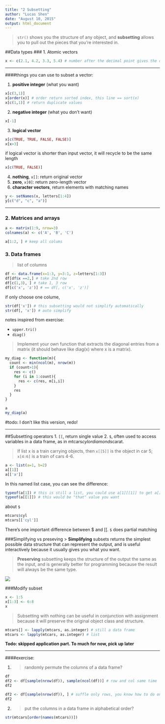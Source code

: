 ```yaml
---
title: "2 Subsetting"
author: "Lucas Shen"
date: "August 10, 2015"
output: html_document
---
```

> `str()` shows you the structure of any object, and **subsetting** allows you to pull out the pieces that you’re interested in.

##Data types
### 1. Atomic vectors
```r
x <- c(2.1, 4.2, 3.3, 5.4) # number after the decimal point gives the original position in the vector
```
***

####things you can use to subset a vector:

1. **positive integer** (what you want)
```r
x[c(3,1)]
x[order(x)] # order return sorted index, this line == sort(x)
x[c(1,1)] # return duplicate values
```
2. **negative integer** (what you don't want)
```r
x[-1]
```
3. **logical vector**
```r
x[c(TRUE, TRUE, FALSE, FALSE)]
x[x>3]
```
if logical vector is shorter than input vector, it will recycle to be the same length
```r
x[c(TRUE, FALSE)]
```
4. **nothing**, `x[]`: return original vector
5. **zero**, `x[0]`: return zero-length vector
6. **character vectors**, return elements with matching names
```r
y <- setNames(x, letters[1:4])
y[c("d", "c", "a")]
```
***

### 2. Matrices and arrays
```r
a <- matrix(1:9, nrow=3)
colnames(a) <- c('A', 'B', 'C')

a[1:2, ] # keep all colums
```

### 3. Data frames
> list of columns

```r
df <- data.frame(x=1:3, y=3:1, z=letters[1:3])
df[df$x ==2,] # take 2nd row
df[c(1,3), ] # take 1, 3 row
df[c('x', 'z')] # == df[, c('x', 'z')]
```
if only choose one colume,
```r
str(df['x']) # this subsetting would not simplify automatically
str(df[, 'x']) # auto simplify
```

notes inspired from exercise:

* `upper.tri()`
* `diag()`

> Implement your own function that extracts the diagonal entries from a matrix (it should behave like diag(x) where x is a matrix).

```r
my_diag <- function(m){
  count <- min(ncol(m), nrow(m))
  if (count>1){
    res <- c()
    for (i in 1:count){
      res <- c(res, m[i,i])
    }
    res
  }
}
```
```r
a
my_diag(a)
```
#todo: I don't like this version, redo!

***
##Subsetting operators
1. `[[`, return single value
2. `$`, often used to access variables in a data frame, as in mtcars$cyl or diamonds$carat.

> If list x is a train carrying objects, then `x[[5]]` is the object in car 5; `x[4:6]` is a train of cars 4-6.

```r
a <- list(a=1, b=2)
a[[1]]
a[['a']]
```
In this named list case, you can see the difference:
```r
typeof(a[1]) # this is still a list, you could use a[1][[1]] to get a[[1]] value
typeof(a[[1]]) # this would be "that" value you want
```

about `$`
```r
mtcars$cyl
mtcars[['cyl']]
```

There’s one important difference between $ and [[. `$` does partial matching

###Simplifying vs preseving
> **Simplifying** subsets returns the simplest possible data structure that can represent the output, and is useful interactively because it usually gives you what you want. 

> **Preserving** subsetting keeps the structure of the output the same as the input, and is generally better for programming because the result will always be the same type.

![](../pictures/simplify_preserve.png)

###Modify subset
```r
x <- 1:5
x[1:3] <- 6:8
x
```

> Subsetting with nothing can be useful in conjunction with assignment because it will preserve the original object class and structure.

```r
mtcars[] <- lapply(mtcars, as.integer) # still a data frame
mtcars <- lapply(mtcars, as.integer) # list
```

**Todo: skipped application part. To much for now, pick up later**

***
####exercise:

1. > randomly permute the columns of a data frame?

```r
df
df2 <- df[sample(nrow(df)), sample(ncol(df))] # row and col same time
df2

df2 <- df[sample(nrow(df)), ] # suffle only rows, you know how to do only cols
df2
```

2. > put the columns in a data frame in alphabetical order?

```r
str(mtcars[order(names(mtcars))])
```











